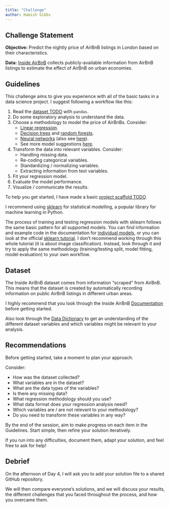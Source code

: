 ```yaml
---
title: "Challenge"
author: Hamish Gibbs
---
```



## Challenge Statement

**Objective:** Predict the nightly price of AirBnB listings in London based on their characteristics.

**Data:** [Inside AirBnB](https://insideairbnb.com/) collects publicly-available information from AirBnB listings to estimate the effect of AirBnB on urban economies.

## Guidelines

This challenge aims to give you experience with all of the basic tasks in a data science project. I suggest following a workflow like this:

1. Read the [dataset TODO]() with `pandas`.
2. Do some exploratory analysis to understand the data.
3. Choose a methodology to model the price of AirBnBs. Consider:
    * [Linear regression](https://scikit-learn.org/stable/modules/generated/sklearn.linear_model.LinearRegression.html).
    * [Decision trees](https://scikit-learn.org/stable/modules/generated/sklearn.tree.DecisionTreeRegressor.html) and [random forests](https://scikit-learn.org/stable/modules/generated/sklearn.ensemble.RandomForestRegressor.html).
    * [Neural networks](https://scikit-learn.org/stable/modules/neural_networks_supervised.html) (also see [here](https://scikit-learn.org/stable/modules/neural_networks_supervised.html)).
    * See more model suggestions [here](https://scikit-learn.org/stable/supervised_learning.html).
4. Transform the data into relevant variables. Consider:
    * Handling missing data.
    * Re-coding categorical variables.
    * Standardizing / normalizing variables.
    * Extracting information from text variables.
5. Fit your regression model.
6. Evaluate the model performance.
7. Visualize / communicate the results. 

To help you get started, I have made a basic [project scaffold TODO](). 

I recommend using [sklearn](https://scikit-learn.org/stable/) for statistical modelling, a popular library for machine learning in Python. 

The process of training and testing regression models with sklearn follows the same basic pattern for all supported models. You can find information and example code in the documentation for [individual models](https://scikit-learn.org/stable/modules/generated/sklearn.linear_model.LinearRegression.html), or you can look at the official [sklearn tutorial](https://scikit-learn.org/stable/tutorial/basic/tutorial.html). I don't recommend working through this whole tutorial (it is about image classification). Instead, look through it and try to apply the same methodology (training/testing split, model fitting, model evaluation) to your own workflow.

## Dataset

The Inside AirBnB dataset comes from information "scraped" from AirBnB. This means that the dataset is created by automatically recording information on public AirBnB listings in different urban areas.

I highly recommend that you look through the Inside AirBnB [Documentation](https://insideairbnb.com/) before getting started. 

Also look through the [Data Dictionary](https://docs.google.com/spreadsheets/d/1iWCNJcSutYqpULSQHlNyGInUvHg2BoUGoNRIGa6Szc4/edit#gid=1322284596) to get an understanding of the different dataset variables and which variables might be relevant to your analysis. 

## Recommendations

Before getting started, take a moment to plan your approach. 

Consider:

* How was the dataset collected?
* What variables are in the dataset?
* What are the data types of the variables? 
* Is there any missing data?
* What regression methodology should you use?
* What data format does your regression analysis need?
* Which variables are / are not relevant to your methodology?
* Do you need to transform these variables in any way?

By the end of the session, aim to make progress on each item in the Guidelines. Start simple, then refine your solution iteratively. 

If you run into any difficulties, document them, adapt your solution, and feel free to ask for help!

## Debrief

On the afternoon of Day 4, I will ask you to add your solution file to a shared GitHub repository. 

We will then compare everyone's solutions, and we will discuss your results, the different challenges that you faced throughout the process, and how you overcame them.


